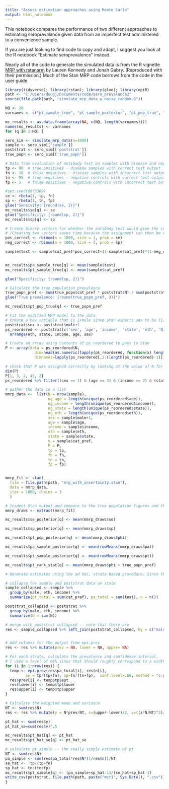 ---
title: "Assess estimation approaches using Monte Carlo"
output: html_notebook
---

This notebook compares the performance of two different approaches to estimating seroprevalance given data from an imperfect test administered to a convenience sample. 

If you are just looking to find code to copy and adapt, I suggest you look at the R notebook "Estimate seroprevalence" instead. 

Nearly all of the code to generate the simulated data is from the R vignette [MRP with rstanarm](https://cran.r-project.org/web/packages/rstanarm/vignettes/mrp.html) by Lauren Kennedy and Jonah Gabry. (Reproduced with their permission.)  Much of the Stan MRP code borrows from the code in the user guide.

```{r setup, message=FALSE}
library(tidyverse); library(rstan); library(glue); library(epiR)
path <- "C:/Users/dougj/Documents/code/sero_prevalence2"
source(file.path(path, "simulate_mrp_data_w_noise_random.R"))
```


```{r}
NQ <- 20
varnames <- c("pt_sample_true", "pt_sample_posterior", "pt_pop_true", "pt_pop_posterior", "pt_rank_stat", "pa_sample_true", "pa_sample_posterior", "se", "se_posterior", "sp", "sp_posterior", "pt_hat", "pt_hat_se", "pt_simple", "pt_simple_se")

mc_results <- as.data.frame(array(NA, c(NQ, length(varnames))))
names(mc_results) <- varnames
for (q in 1:NQ) {

sero_sim <- simulate_mrp_data(n=1000)
sample <- sero_sim[['sample']]
poststrat <- sero_sim[['poststrat']]
true_popn <- sero_sim[['true_popn']]

# Data from evaluation of antibody test on samples with disease and negative controls 
tp <- 90  # true positives - disease samples with correct test output
fn <- 10  # false negatives - disease samples with incorrect test output
tn <- 95  # true negatives - negative controls with correct test output
fp <- 5   # false positives - negative controls with incorrect test output

#set.seed(8675309)
se <- rbeta(1, tp, fn)
sp <- rbeta(1, tn, fp)
glue("Sensivity: {round(se, 2)}")
mc_results$se[q] <- se
glue("Specificity: {round(sp, 2)}")
mc_results$sp[q] <- sp

# Create binary vectors for whether the antibody test would give the correct result
# (Creating two vectors saves time because the assignment can then be easily vectorized)
pos_correct <- rbinom(n = 1000, size = 1, prob = se)
neg_correct <- rbinom(n = 1000, size = 1, prob = sp)

sample$test <- sample$cat_pref*pos_correct+(1-sample$cat_pref)*(1-neg_correct)


mc_results$pa_sample_true[q] <- mean(sample$test)
mc_results$pt_sample_true[q] <- mean(sample$cat_pref)

glue("Specificity: {round(sp, 2)}")

# Calculate the true population prevalence
true_popn_pref <- sum(true_popn$cat_pref * poststrat$N) / sum(poststrat$N)
glue("True prevalance: {round(true_popn_pref, 3)}")

mc_results$pt_pop_true[q] <- true_popn_pref

# Fit the modified MRP model to the data
# Create a new variable that is 1+male since Stan expects sex to be {1,2}^N
poststrat$sex <- poststrat$male+1
ps_reordered <- poststrat[c('sex', 'age', 'income', 'state', 'eth', 'N')] %>% 
  arrange(eth, state, income, age, sex)

# Create an array using contents of ps_reordered to pass to Stan
P <- array(data = ps_reordered$N, 
             dim=head(as.numeric(lapply(ps_reordered, function(x) length(unique(x)))),-1), 
             dimnames=lapply(ps_reordered[,1:(length(ps_reordered)-1)], unique))

# check that P was assigned correctly by looking at the value of N for a random row
dim(P)
P[1, 3, 2, 45, 2]
ps_reordered %>% filter((sex == 1) & (age == 3) & (income == 2) & (state == 45) & (eth == 2))

# Gather the data in a list
mmrp_data <-  list(N = nrow(sample),
                   ng_age = length(unique(ps_reordered$age)),
                   ng_income = length(unique(ps_reordered$income)),
                   ng_state = length(unique(ps_reordered$state)),
                   ng_eth = length(unique(ps_reordered$eth)),
                   sex = sample$male+1,
                   age = sample$age,
                   income = sample$income,
                   eth = sample$eth,
                   state = sample$state, 
                   y = sample$cat_pref,
                   P = P,
                   tp = tp,  
                   fn = fn,
                   tn = tn,
                   fp = fp)


mmrp_fit <- stan(
  file = file.path(path, "mrp_with_uncertainty.stan"),
  data = mmrp_data, 
  iter = 1000, chains = 3
  )

# Inspect Stan output and compare to the true population figures and the unweighted sample figures.
mmrp_draws <- extract(mmrp_fit)

mc_results$se_posterior[q] <- mean(mmrp_draws$se)

mc_results$sp_posterior[q] <- mean(mmrp_draws$sp)

mc_results$pt_pop_posterior[q] <- mean(mmrp_draws$phi)

mc_results$pa_sample_posterior[q] <- mean(rowMeans(mmrp_draws$pa))

mc_results$pt_sample_posterior[q] <- mean(rowMeans(mmrp_draws$pt))

mc_results$pt_rank_stat[q] <- mean(mmrp_draws$phi > true_popn_pref)

# Generate estimates using the ad hoc, strata based procedure. Since there are too many strata if we include state and age, drop those variables.

# collapse the sample and poststrat data on state
sample_collapsed <- sample %>% 
  group_by(male, eth, income) %>% 
  summarize(pt_total = sum(cat_pref), pa_total = sum(test), n = n())

poststrat_collapsed <- poststrat %>% 
  group_by(male, eth, income) %>% 
  summarize(N = sum(N))

# merge with poststrat collapsed -- note that there are 
res <- sample_collapsed %>% left_join(poststrat_collapsed, by = c("male", "eth", "income"), keep.all = TRUE)


# Add columns for the output from epi.prev
res <- res %>% mutate(prev = NA, lower = NA, upper= NA)

# For each strata, calculate the prevalence and confidence interval.
# I used a level of 68% since that should roughly correspond to a width of 2 standard deviations
for (i in 1:nrow(res)) {
  temp <- epi.prev(res$pa_total[i], res$n[i], 
         se = tp/(tp+fn), sp=tn/(tn+fp),  conf.level=.68, method = "c-p", units =1 )
  res$prev[i] <- temp$tp$est
  res$lower[i] <- temp$tp$lower
  res$upper[i] <- temp$tp$upper
}

# Calculate the weighted mean and variance
NT <- sum(res$N)
res <- res %>% mutate(y = N*prev/NT, s=(upper-lower)/2, v=((s*N/NT)^2)/n )

pt_hat <- sum(res$y)
pt_hat_se=sum(res$v)^.5

mc_results$pt_hat[q] <- pt_hat
mc_results$pt_hat_se[q] <- pt_hat_se

# calculate pt_simple -- the really simple estimate of pt
NT <- sum(res$N)
pa_simple <- sum(res$pa_total*res$N*(1/res$n))/NT
se_hat <-  tp/(tp+fn)
sp_hat <- tn/(tn+fp)
mc_results$pt_simple[q] <- (pa_simple+sp_hat-1)/(se_hat+sp_hat-1)
write_csv(poststrat, file.path(path, paste("mcr1", Sys.Date(), ".csv")))
}
```

